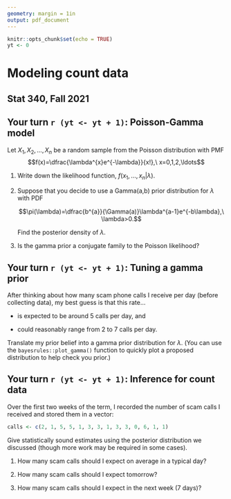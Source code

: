 ```yaml
---
geometry: margin = 1in
output: pdf_document
---
```


\pagenumbering{gobble}

```r
knitr::opts_chunk$set(echo = TRUE)
yt <- 0
```

# Modeling count data
## Stat 340, Fall 2021

\bigskip

## Your turn `r (yt <- yt + 1)`: Poisson-Gamma model

Let $X_{1},X_{2},\ldots,X_{n}$ be a random sample from the Poisson distribution with PMF 
$$f(x)=\dfrac{\lambda^{x}e^{-\lambda}}{x!},\ x=0,1,2,\ldots$$

1. Write down the likelihood function, $f(x_1, \ldots, x_n | \lambda)$.

\vspace{1.25in}

2. Suppose that you decide to use a Gamma(a,b) prior distribution for $\lambda$ with PDF

    $$\pi(\lambda)=\dfrac{b^{a}}{\Gamma(a)}\lambda^{a-1}e^{-b\lambda},\ \lambda>0.$$ 

    Find the posterior density of $\lambda$.
    
    \vspace{3.75in}

3. Is the gamma prior a conjugate family to the Poisson likelihood?

\clearpage

## Your turn `r (yt <- yt + 1)`: Tuning a gamma prior

After thinking about how many scam phone calls I receive per day (before collecting data), my best guess is that this rate...

- is expected to be around 5 calls per day, and

- could reasonably range from 2 to 7 calls per day.

Translate my prior belief into a gamma prior distribution for $\lambda$. (You can use the `bayesrules::plot_gamma()` function to quickly plot a proposed distribution to help check you prior.)

\vspace{2in}


## Your turn `r (yt <- yt + 1)`: Inference for count data

Over the first two weeks of the term, I recorded the number of scam calls I received and stored them in a vector:

```r
calls <- c(2, 1, 5, 5, 1, 3, 3, 1, 3, 3, 0, 6, 1, 1)
```

Give statistically sound estimates using the posterior distribution we discussed (though more work may be required in some cases).

1. How many scam calls should I expect on average in a typical day?

    \vspace{1.25in}

2. How many scam calls should I expect tomorrow?

    \vspace{1.25in}

3. How many scam calls should I expect in the next week (7 days)?


